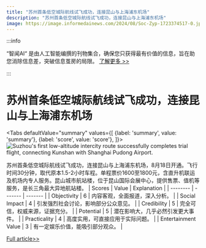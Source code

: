 ```yaml
---
title: "苏州首条低空城际航线试飞成功，连接昆山与上海浦东机场"
description: "苏州首条低空城际航线试飞成功，连接昆山与上海浦东机场"
image: https://image.informedainews.com/2024/08/Soc-Zyp-1723374517-0.jpg
---
```



:::info

“智闻AI“ 是由人工智能编撰的刊物集合，确保您只获得最有价值的信息，旨在助您消除信息差，突破信息茧房的局限。  [了解更多 >>](/)

:::

# 苏州首条低空城际航线试飞成功，连接昆山与上海浦东机场


<Tabs
	defaultValue="summary"
	values={[
	{label: 'summary', value: 'summary'},
	{label: 'score', value: 'score'},
]}>
<TabItem value="summary">
<img
  src="https://image.informedainews.com/2024/08/Soc-Zyp-1723374517-0.jpg"
  alt="Suzhou's first low-altitude intercity route successfully completes trial flight, connecting Kunshan with Shanghai Pudong Airport."
/>



苏州首条低空城际航线试飞成功，连接昆山与上海浦东机场，8月18日开通。飞行时间30分钟，取代原本1.5-2小时车程。单程票价1600至1800元，含直升机联运及机场内专人服务。昆山城市航站楼，位于昆山国际会展中心，提供售票、值机等服务，是长三角最大异地航站楼。
</TabItem>
<TabItem value="score">
	| Scores     | Value   | Explanation |
	| -------- | ------- | ------- |
	| Objectivity  | 6    | 内容客观，全面报道，深入分析。    |
	| Social Impact | 4     | 引发强烈社会讨论，影响部分公众意见。    |
	| Credibility    | 5    | 完全可信，权威来源，证据充分。    |
	| Potential    | 5    | 潜在影响大，几乎必然引发更大事件。    |
	| Practicality    | 4    | 高度实用，可直接应用于实际问题。    |
	| Entertainment Value    | 3    | 有一定娱乐价值，能吸引部分观众。    |
</TabItem>
</Tabs>

[Full article>>](https://www.cnbeta.com.tw/articles/science/1441711.htm)
